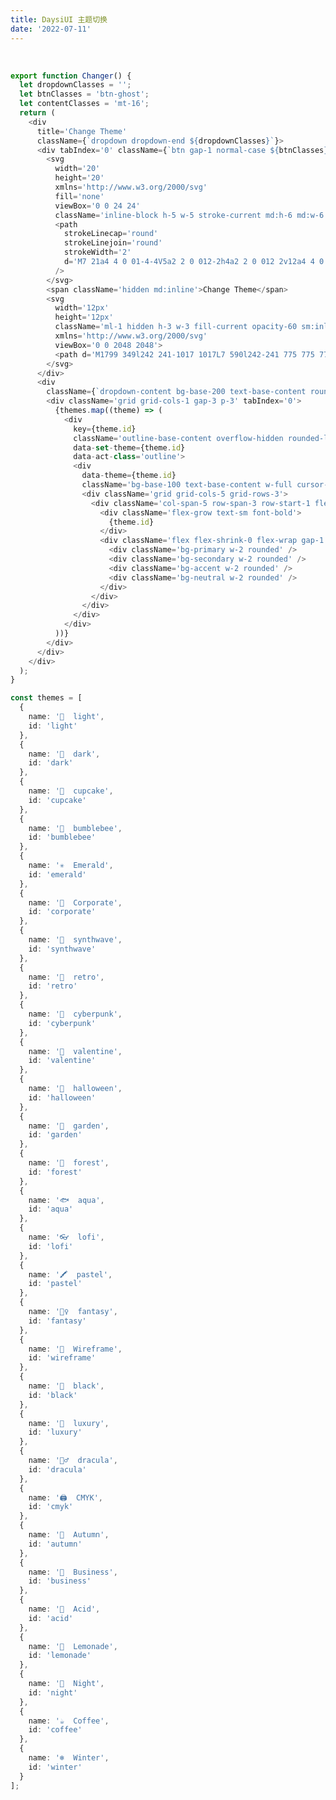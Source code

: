 ```yaml
---
title: DaysiUI 主题切换
date: '2022-07-11'
---
```



<Changer />

<br />

```ts
export function Changer() {
  let dropdownClasses = '';
  let btnClasses = 'btn-ghost';
  let contentClasses = 'mt-16';
  return (
    <div
      title='Change Theme'
      className={`dropdown dropdown-end ${dropdownClasses}`}>
      <div tabIndex='0' className={`btn gap-1 normal-case ${btnClasses}`}>
        <svg
          width='20'
          height='20'
          xmlns='http://www.w3.org/2000/svg'
          fill='none'
          viewBox='0 0 24 24'
          className='inline-block h-5 w-5 stroke-current md:h-6 md:w-6'>
          <path
            strokeLinecap='round'
            strokeLinejoin='round'
            strokeWidth='2'
            d='M7 21a4 4 0 01-4-4V5a2 2 0 012-2h4a2 2 0 012 2v12a4 4 0 01-4 4zm0 0h12a2 2 0 002-2v-4a2 2 0 00-2-2h-2.343M11 7.343l1.657-1.657a2 2 0 012.828 0l2.829 2.829a2 2 0 010 2.828l-8.486 8.485M7 17h.01'
          />
        </svg>
        <span className='hidden md:inline'>Change Theme</span>
        <svg
          width='12px'
          height='12px'
          className='ml-1 hidden h-3 w-3 fill-current opacity-60 sm:inline-block'
          xmlns='http://www.w3.org/2000/svg'
          viewBox='0 0 2048 2048'>
          <path d='M1799 349l242 241-1017 1017L7 590l242-241 775 775 775-775z' />
        </svg>
      </div>
      <div
        className={`dropdown-content bg-base-200 text-base-content rounded-t-box rounded-b-box top-px max-h-96 h-[70vh] w-52 overflow-y-auto shadow-2xl ${contentClasses}`}>
        <div className='grid grid-cols-1 gap-3 p-3' tabIndex='0'>
          {themes.map((theme) => (
            <div
              key={theme.id}
              className='outline-base-content overflow-hidden rounded-lg outline outline-2 outline-offset-2'
              data-set-theme={theme.id}
              data-act-class='outline'>
              <div
                data-theme={theme.id}
                className='bg-base-100 text-base-content w-full cursor-pointer font-sans'>
                <div className='grid grid-cols-5 grid-rows-3'>
                  <div className='col-span-5 row-span-3 row-start-1 flex gap-1 py-3 px-4'>
                    <div className='flex-grow text-sm font-bold'>
                      {theme.id}
                    </div>
                    <div className='flex flex-shrink-0 flex-wrap gap-1'>
                      <div className='bg-primary w-2 rounded' />
                      <div className='bg-secondary w-2 rounded' />
                      <div className='bg-accent w-2 rounded' />
                      <div className='bg-neutral w-2 rounded' />
                    </div>
                  </div>
                </div>
              </div>
            </div>
          ))}
        </div>
      </div>
    </div>
  );
}
```

```ts
const themes = [
  {
    name: '🌝  light',
    id: 'light'
  },
  {
    name: '🌚  dark',
    id: 'dark'
  },
  {
    name: '🧁  cupcake',
    id: 'cupcake'
  },
  {
    name: '🐝  bumblebee',
    id: 'bumblebee'
  },
  {
    name: '✳️  Emerald',
    id: 'emerald'
  },
  {
    name: '🏢  Corporate',
    id: 'corporate'
  },
  {
    name: '🌃  synthwave',
    id: 'synthwave'
  },
  {
    name: '👴  retro',
    id: 'retro'
  },
  {
    name: '🤖  cyberpunk',
    id: 'cyberpunk'
  },
  {
    name: '🌸  valentine',
    id: 'valentine'
  },
  {
    name: '🎃  halloween',
    id: 'halloween'
  },
  {
    name: '🌷  garden',
    id: 'garden'
  },
  {
    name: '🌲  forest',
    id: 'forest'
  },
  {
    name: '🐟  aqua',
    id: 'aqua'
  },
  {
    name: '👓  lofi',
    id: 'lofi'
  },
  {
    name: '🖍  pastel',
    id: 'pastel'
  },
  {
    name: '🧚‍♀️  fantasy',
    id: 'fantasy'
  },
  {
    name: '📝  Wireframe',
    id: 'wireframe'
  },
  {
    name: '🏴  black',
    id: 'black'
  },
  {
    name: '💎  luxury',
    id: 'luxury'
  },
  {
    name: '🧛‍♂️  dracula',
    id: 'dracula'
  },
  {
    name: '🖨  CMYK',
    id: 'cmyk'
  },
  {
    name: '🍁  Autumn',
    id: 'autumn'
  },
  {
    name: '💼  Business',
    id: 'business'
  },
  {
    name: '💊  Acid',
    id: 'acid'
  },
  {
    name: '🍋  Lemonade',
    id: 'lemonade'
  },
  {
    name: '🌙  Night',
    id: 'night'
  },
  {
    name: '☕️  Coffee',
    id: 'coffee'
  },
  {
    name: '❄️  Winter',
    id: 'winter'
  }
];
```
